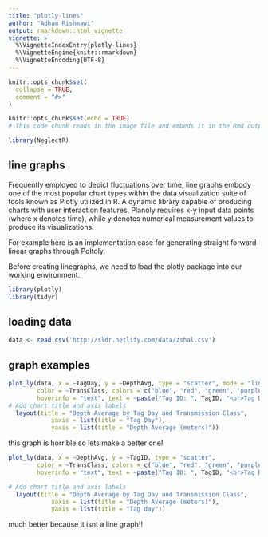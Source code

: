 ```yaml
---
title: "plotly-lines"
author: "Adham Rishmawi"
output: rmarkdown::html_vignette
vignette: >
  %\VignetteIndexEntry{plotly-lines}
  %\VignetteEngine{knitr::rmarkdown}
  %\VignetteEncoding{UTF-8}
---
```


```r
knitr::opts_chunk$set(
  collapse = TRUE,
  comment = "#>"
)

knitr::opts_chunk$set(echo = TRUE)
# This code chunk reads in the image file and embeds it in the Rmd output

```

```r
library(NeglectR)
```


## line graphs

Frequently employed to depict fluctuations over time, line graphs embody one of the most popular chart types within the data visualization suite of tools known as Plotly utilized in R. A dynamic library capable of producing charts with user interaction features, Planoly requires x-y input data points (where x denotes time), while y denotes numerical measurement values to produce its visualizations. 

For example here is an implementation case for generating straight forward linear graphs through Poltoly.

Before creating linegraphs, we need to load the plotly package into our working environment.

```r
library(plotly)
library(tidyr)
```

## loading data

```r
data <- read.csv('http://sldr.netlify.com/data/zshal.csv')

```

## graph examples
```r
plot_ly(data, x = ~TagDay, y = ~DepthAvg, type = "scatter", mode = "lines",
        color = ~TransClass, colors = c("blue", "red", "green", "purple"),
        hoverinfo = "text", text = ~paste("Tag ID: ", TagID, "<br>Tag Day: ", TagDay, "<br>Depth Avg: ", DepthAvg)) |>
# Add chart title and axis labels
  layout(title = "Depth Average by Tag Day and Transmission Class",
            xaxis = list(title = "Tag Day"),
            yaxis = list(title = "Depth Average (meters)"))
```

this graph is horrible so lets make a better one!

```r
plot_ly(data, x = ~DepthAvg, y = ~TagID, type = "scatter",
        color = ~TransClass, colors = c("blue", "red", "green", "purple"),
        hoverinfo = "text", text = ~paste("Tag ID: ", TagID, "<br>Tag Day: ", TagDay, "<br>Depth Avg: ", DepthAvg))|>

# Add chart title and axis labels
  layout(title = "Depth Average by Tag Day and Transmission Class",
            xaxis = list(title = "Depth Average (meters)"),
            yaxis = list(title = "Tag day"))
```

much better because it isnt a line graph!!

